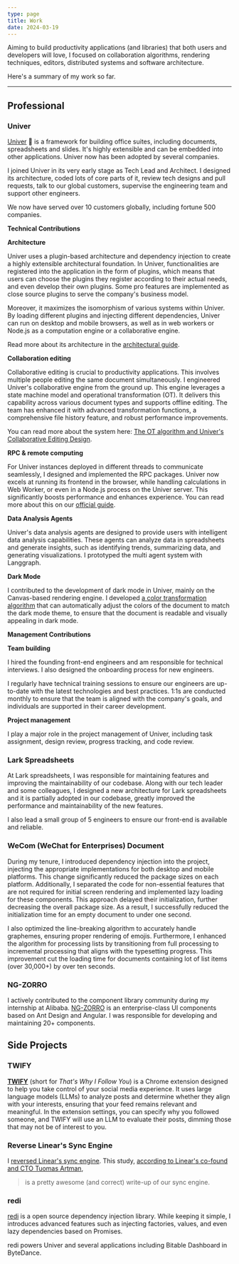 ```yaml
---
type: page
title: Work
date: 2024-03-19
---
```


Aiming to build productivity applications (and libraries) that both users
and developers will love, I focused on collaboration algorithms, rendering
techniques, editors, distributed systems and software architecture. 

Here's a summary of my work so far.

---

## Professional

### Univer

[Univer](https://univer.ai) 🌌 is a framework for 
building office suites, including documents, spreadsheets and slides. It's highly
extensible and can be embedded into other applications. Univer 
now has been adopted by several companies.

I joined Univer in its very early stage as Tech Lead and Architect.
I designed its architecture, coded lots of core parts of it, review tech designs and
pull requests, talk to our global customers, supervise the engineering team and
support other engineers.

We now have served over 10 customers globally, including fortune 500 companies.

**Technical Contributions**

**Architecture**

Univer uses a plugin-based architecture and dependency injection to create a 
highly extensible architectural foundation. In Univer, functionalities are registered 
into the application in the form of plugins, which means that users can choose 
the plugins they register according to their actual needs, and even develop 
their own plugins. Some pro features are implemented as close source plugins 
to serve the company's business model.

Moreover, it maximizes the isomorphism of various systems within Univer.
By loading different plugins and injecting different dependencies, Univer can
run on desktop and mobile browsers, as well as in web workers or Node.js as
a computation engine or a collaborative engine.

Read more about its architecture in the [architectural guide](https://univer.ai/guides/sheet/architecture/univer).

**Collaboration editing**

Collaborative editing is crucial to productivity applications. This involves
multiple people editing the same document simultaneously. I engineered Univer's
collaborative engine from the ground up. This engine leverages a state
machine model and operational transformation (OT). It delivers this capability
across various document types and supports offline editing. The team has
enhanced it with advanced transformation functions, a comprehensive file
history feature, and robust performance improvements.

You can read more about the system here: [The OT algorithm and Univer's Collaborative Editing Design](https://univer.ai/blog/post/ot).

**RPC & remote computing**

For Univer instances deployed in different threads to communicate seamlessly,
I designed and implemented the RPC packages. Univer now excels at running
its frontend in the browser, while handling calculations in Web Worker,
or even in a Node.js process on the Univer server. This significantly boosts
performance and enhances experience. You can read more about this on
our [official guide](https://univer.ai/guides/sheet/architecture/web-worker).

**Data Analysis Agents**

Univer's data analysis agents are designed to provide users with
intelligent data analysis capabilities. These agents can analyze data
in spreadsheets and generate insights, such as identifying trends,
summarizing data, and generating visualizations. I prototyped
the multi agent system with Langgraph.

**Dark Mode**

I contributed to the development of dark mode in Univer, mainly on the Canvas-based rendering engine. I developed [ a color transformation algorithm](https://github.com/dream-num/univer/tree/dev/packages/engine-render/src/services) that can automatically adjust the colors of the document to match the dark mode theme, to ensure that the document is readable and visually appealing in dark mode.

**Management Contributions**

**Team building**

I hired the founding front-end engineers and am responsible for technical interviews.
I also designed the onboarding process for new engineers.

I regularly have technical training sessions to ensure our engineers are up-to-date with 
the latest technologies and best practices. 1:1s are conducted monthly to ensure 
that the team is aligned with the company's goals, and individuals are supported 
in their career development.

**Project management**

I play a major role in the project management of Univer, including task assignment,
design review, progress tracking, and code review.

### Lark Spreadsheets

At Lark spreadsheets, I was responsible for maintaining features and improving
the maintainability of our codebase. Along with our tech leader and some colleagues, 
I designed a new architecture for Lark spreadsheets and it is partially adopted 
in our codebase, greatly improved the performance and maintainability of the new features.

I also lead a small group of 5 engineers to ensure our front-end is available
and reliable. 

### WeCom (WeChat for Enterprises) Document

During my tenure, I introduced dependency injection into the project, injecting the appropriate implementations for both desktop and mobile platforms. This change significantly reduced the package sizes on each platform. Additionally, I separated the code for non-essential features that are not required for initial screen rendering and implemented lazy loading for these components. This approach delayed their initialization, further decreasing the overall package size. As a result, I successfully reduced the initialization time for an empty document to under one second.

I also optimized the line-breaking algorithm to accurately handle graphemes, ensuring proper rendering of emojis. Furthermore, I enhanced the algorithm for processing lists by transitioning from full processing to incremental processing that aligns with the typesetting progress. This improvement cut the loading time for documents containing lot of list items (over 30,000+) by over ten seconds.

### NG-ZORRO

I actively contributed to the component library community during my internship at Alibaba.
[NG-ZORRO](https://ng.ant.design/) is an enterprise-class UI components based
on Ant Design and Angular. I was responsible for developing and maintaining 20+ components.

## Side Projects

### TWIFY

[**TWIFY**](https://t.wzhu.dev) (short for *That's Why I Follow You*) is a Chrome extension designed to help you take control of your social media experience. It uses large language models (LLMs) to analyze posts and determine whether they align with your interests, ensuring that your feed remains relevant and meaningful. In the extension settings, you can specify why you followed someone, and TWIFY will use an LLM to evaluate their posts, dimming those that may not be of interest to you.

### Reverse Linear's Sync Engine

I [reversed Linear's sync engine](https://github.com/wzhudev/reverse-linear-sync-engine). This study, [according to Linear's co-found and CTO Tuomas Artman](https://github.com/wzhudev/reverse-linear-sync-engine/discussions/2#discussioncomment-12892194),

> is a pretty awesome (and correct) write-up of our sync engine.

### redi

[redi](https://redi.wendell.fun) is a open source dependency injection library. While keeping it
simple, I introduces advanced features such as injecting factories, values, 
and even lazy dependencies based on Promises.

redi powers Univer and several applications including Bitable Dashboard in ByteDance.
